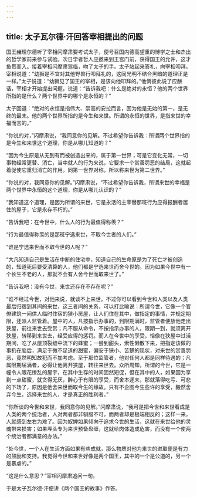 ```yaml
---
---
---
```

title: 太子瓦尔德·汗回答宰相提出的问题
---




国王赭理尔德听了宰相闪摩肃要考试太子，便号召国内德高望重的博学之士和杰出的哲学家前来参与试验。次日学者哲人应邀来到王宫门前，获得国王的允许，这才鱼贯而入。接着宰相闪摩肃驾临，吻了太子的手。太子站起来答礼，向宰相叩拜。宰相说道：“幼狮是不宜对其他野兽行叩拜礼的，这同光明不结合黑暗的道理正是一样。”太子说道：“幼狮见了国王的宰相，是该向他叩拜的。”他俩彼此说了应酬话，宰相才开始提出问题，说道：“告诉我吧：什么是绝对的永恒？他的两个世界所指的是什么？两个世界中的哪个是永恒的？”

太子回道：“绝对的永恒是指伟大、崇高的安拉而言，因为他是无始的第一，是无终的最末。他的两个世界所指的是今生和来世。所谓的永恒的世界，是指来世的幸福而言的。”

“你说的对，”闪摩肃说，“我同意你的见解。不过希望你告诉我：所谓两个世界指的是今生和来世这个道理，你是从哪儿知道的？”

“因为今生原是从无到有而被创造出来的，属于第一世界；可是它变化无常，一切事物经常更替、消亡，当中就人的行为来说，它要求一个赏善罚恶的结局，这就起着促使它重归消亡的作用。同第一世界对称，所以称来世为第二世界。”

“你说的对，我同意你的见解。”闪摩肃说，“不过希望你告诉我，所谓来世的幸福是两个世界中永恒的这个道理，你是从哪儿认识的？”

“我知道这个道理，是因为所谓的来世，它是永活的主宰替那班行为应得报酬者居住的屋子，它是永存不朽的。”

“告诉我吧：在今世中，什么人的行为最值得称羡？”

“行为最值得称羡的是那班宁选来世，不取今世者的人们。”

“谁是宁选来世而不取今世的人呢？”

“大凡知道自己是生活在中断的住宅中，知道自己的生命原是为了死亡才被创造的，知道死后要受清算的人，他们都是宁选来世而舍今世的。因为如果今世中有一个长生不老的人，那就不会有人舍今世而取来世了。”

“告诉我吧：没有今世，来世还存在不存在呢？”

“谁不经过今世，对他来说，就谈不上来世。不过你可以看到今世和人类以及人类最后归宿到其间的来世，这三者间的关系，可以打比喻说：所谓今世，它像一个官僚建筑一间供人临时住宿的狭小房屋，让人们住在其中，做指定的事情，并规定期限，还派人监管着。屋中的人，凡按指示办事的，到限期满时，监管者便放他走出狭屋，前往来世去受赏；凡不服从命令，不按指示办事的人，限期一到，就须离开狭屋，转移到来世去，经受应得的惩罚。而人在今世中的享受，恰像在狭屋中过活期间，吃了从屋顶裂缝中流下的蜂蜜；一尝到甜头，索性懒散下来，把指定该做的事扔在脑后，满足于微不足道的甜蜜，偏安于狭小、苦楚的现状，对来世的赏善罚恶，竟然明知故犯而不加考虑。至于那位监管者，他对任何人都是同样待遇的；凡属限期届满者，必得让他离开狭屋，转往来世去。众所周知，所谓的今世，它是一幢令人眼花缭乱的屋宇，在其中生存的时间固然短促，但在其中的人，如果因为享到一点甜蜜，就贪得无厌，醉心于有限的享受，而舍本逐末，那就落得吃亏、可悲的下场了，原因是他舍来世而取今生的缘故。只有不企图今生些许的享受，毅然舍弃今生，选择来世的人，才是真正的胜利者。”

“你所谈的今世和来世，我同意你的见解。”闪摩肃说，“我可是把今世和来世看成是人类的两个统治者，人对两者都非驯服不可，而两者却是极端相反的；这样一来，人就感到左右为难了。因为奴婢如果倾向于追求今世的生活，这就在来世给他的灵魂带来损害；如果埋头专为来世预备盘缠，这就给肉体造成危害，而没有一个使两个统治者都满意的办法。”

“处今世，一个人在生活方面如果有些成就，那么物质对他为来世的进取便是有力的鼓励和支持。我觉得今世和来世好像是两个国王，其中的一个是公道的，另一个是暴虐的。”

“这是什么意思？”宰相闪摩肃追问一句。

于是太子瓦尔德·汗便讲《两个国王的故事》作答。